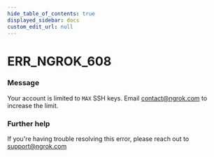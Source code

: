 ```yaml
---
hide_table_of_contents: true
displayed_sidebar: docs
custom_edit_url: null
---
```



# ERR_NGROK_608

### Message
Your account is limited to `MAX` SSH keys. Email contact@ngrok.com to increase the limit.

### Further help
If you're having trouble resolving this error, please reach out to [support@ngrok.com](mailto:support@ngrok.com?subject=Help%20with%20ERR_NGROK_608)


<ErrorDetails error='err_ngrok_608' />
